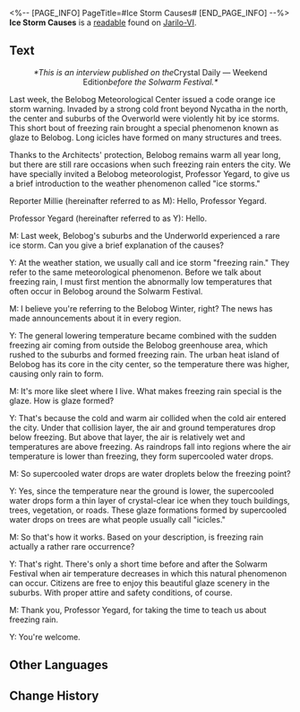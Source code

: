 <%-- [PAGE_INFO]
PageTitle=#Ice Storm Causes#
[END_PAGE_INFO] --%>
{{Readable Infobox
|id           = 017
|partIds      = 190121
|title        = 
|image        = Item Jarilo-VI Readable 2.png
|world        = Jarilo-VI
|parts        = 1
|author       = <!--to be added-->
|description  = An interview with a weather expert discussing the causes of ice storms and other scientific information.
|part1        = Ice Storm Causes
|source1      = {{cx|Source missing}}
|characters   = 
|factions     = 
}}
'''Ice Storm Causes''' is a [[readable]] found on [[Jarilo-VI]].
<!--
==Location==
{{Map Embed|<map name>|<marker id>}}
-->
==Text==
<div align="center">''*This is an interview published on the ''Crystal Daily &mdash; Weekend Edition'' before the Solwarm Festival.*''

{{Size|+2|Among the Crystal Peaks: Do You Really Know About Ice Storms?}}</div>

Last week, the Belobog Meteorological Center issued a code orange ice storm warning. Invaded by a strong cold front beyond Nycatha in the north, the center and suburbs of the Overworld were violently hit by ice storms. This short bout of freezing rain brought a special phenomenon known as glaze to Belobog. Long icicles have formed on many structures and trees.

Thanks to the Architects' protection, Belobog remains warm all year long, but there are still rare occasions when such freezing rain enters the city. We have specially invited a Belobog meteorologist, Professor Yegard, to give us a brief introduction to the weather phenomenon called "ice storms."

Reporter Millie (hereinafter referred to as M): Hello, Professor Yegard.

Professor Yegard (hereinafter referred to as Y): Hello.

M: Last week, Belobog's suburbs and the Underworld experienced a rare ice storm. Can you give a brief explanation of the causes?

Y: At the weather station, we usually call and ice storm "freezing rain." They refer to the same meteorological phenomenon. Before we talk about freezing rain, I must first mention the abnormally low temperatures that often occur in Belobog around the Solwarm Festival.

M: I believe you're referring to the Belobog Winter, right? The news has made announcements about it in every region.

Y: The general lowering temperature became combined with the sudden freezing air coming from outside the Belobog greenhouse area, which rushed to the suburbs and formed freezing rain. The urban heat island of Belobog has its core in the city center, so the temperature there was higher, causing only rain to form.

M: It's more like sleet where I live. What makes freezing rain special is the glaze. How is glaze formed?

Y: That's because the cold and warm air collided when the cold air entered the city. Under that collision layer, the air and ground temperatures drop below freezing. But above that layer, the air is relatively wet and temperatures are above freezing. As raindrops fall into regions where the air temperature is lower than freezing, they form supercooled water drops.

M: So supercooled water drops are water droplets below the freezing point?

Y: Yes, since the temperature near the ground is lower, the supercooled water drops form a thin layer of crystal-clear ice when they touch buildings, trees, vegetation, or roads. These glaze formations formed by supercooled water drops on trees are what people usually call "icicles."

M: So that's how it works. Based on your description, is freezing rain actually a rather rare occurrence?

Y: That's right. There's only a short time before and after the Solwarm Festival when air temperature decreases in which this natural phenomenon can occur. Citizens are free to enjoy this beautiful glaze scenery in the suburbs. With proper attire and safety conditions, of course.

M: Thank you, Professor Yegard, for taking the time to teach us about freezing rain.

Y: You're welcome.

<!--
==Trivia==
* 
-->
==Other Languages==
{{Other Languages
|en   = Ice Storm Causes
|zhs  = 冰风暴成因
|zht  = 冰風暴成因
|ja   = アイスブリザードの成因
|ko   = 얼음 폭풍의 형성 원인
|es   = Causas de la tormenta de hielo
|fr   = Causes de la tempête de glace
|ru   = Причины ледяного шторма
|th   = สาเหตุของพายุน้ำแข็ง
|vi   = Nguồn Gốc Cơn Bão Băng
|de   = Ursachen für Eisstürme
|id   = Penyebab Badai Es
|pt   = Causas da Tempestade de Gelo
}}

==Change History==
{{Change History|1.0}}